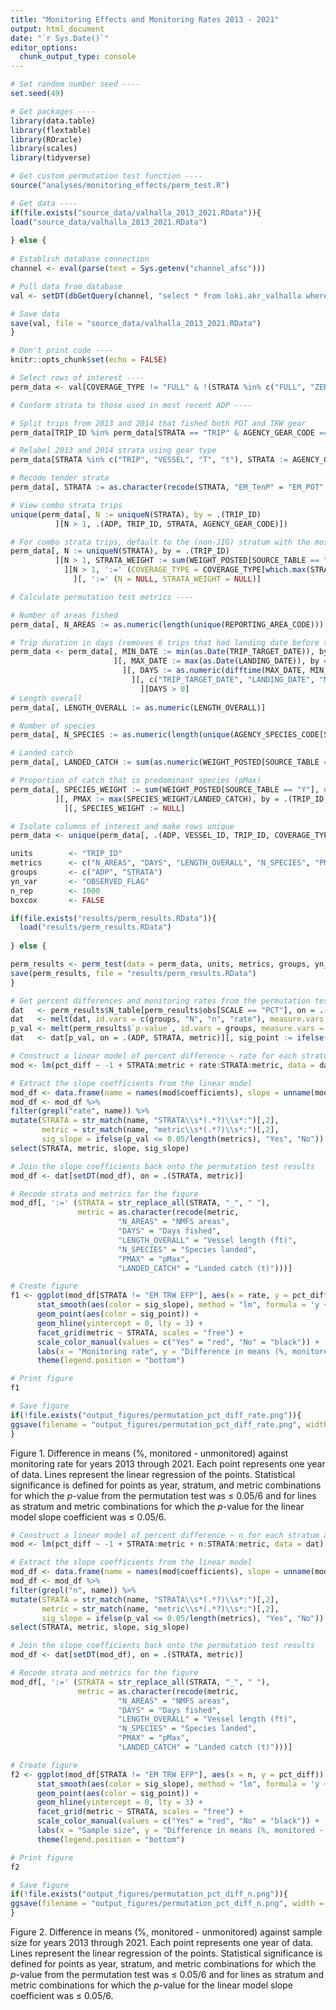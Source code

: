```yaml
---
title: "Monitoring Effects and Monitoring Rates 2013 - 2021"
output: html_document
date: "`r Sys.Date()`"
editor_options: 
  chunk_output_type: console
---
```


```r
# Set random number seed ----
set.seed(49)

# Get packages ----
library(data.table)
library(flextable)
library(ROracle)
library(scales)
library(tidyverse)

# Get custom permutation test function ----
source("analyses/monitoring_effects/perm_test.R")

# Get data ----
if(file.exists("source_data/valhalla_2013_2021.RData")){
load("source_data/valhalla_2013_2021.RData")
  
} else {
  
# Establish database connection
channel <- eval(parse(text = Sys.getenv("channel_afsc")))

# Pull data from database
val <- setDT(dbGetQuery(channel, "select * from loki.akr_valhalla where adp < 2022"))

# Save data
save(val, file = "source_data/valhalla_2013_2021.RData")
}

# Don't print code ----
knitr::opts_chunk$set(echo = FALSE)
```

```r
# Select rows of interest ----
perm_data <- val[COVERAGE_TYPE != "FULL" & !(STRATA %in% c("FULL", "ZERO", "ZERO_EM_RESEARCH", "EM", "EM Voluntary"))]

# Conform strata to those used in most recent ADP ----

# Split trips from 2013 and 2014 that fished both POT and TRW gear
perm_data[TRIP_ID %in% perm_data[STRATA == "TRIP" & AGENCY_GEAR_CODE == "POT", TRIP_ID] & TRIP_ID %in% perm_data[STRATA == "TRIP" & AGENCY_GEAR_CODE == "TRW", TRIP_ID], TRIP_ID := ifelse(AGENCY_GEAR_CODE == "POT", paste0(TRIP_ID, ".1"), paste0(TRIP_ID, ".2"))]

# Relabel 2013 and 2014 strata using gear type
perm_data[STRATA %in% c("TRIP", "VESSEL", "T", "t"), STRATA := AGENCY_GEAR_CODE]

# Recode tender strata
perm_data[, STRATA := as.character(recode(STRATA, "EM_TenP" = "EM_POT", "TenH" = "HAL", "TenP" = "POT", "TenTR" = "TRW"))]

# View combo strata trips
unique(perm_data[, N := uniqueN(STRATA), by = .(TRIP_ID)
          ][N > 1, .(ADP, TRIP_ID, STRATA, AGENCY_GEAR_CODE)])

# For combo strata trips, default to the (non-JIG) stratum with the most landed weight
perm_data[, N := uniqueN(STRATA), by = .(TRIP_ID)
          ][N > 1, STRATA_WEIGHT := sum(WEIGHT_POSTED[SOURCE_TABLE == "Y" & STRATA != "JIG"]), by = .(TRIP_ID, STRATA)
            ][N > 1, ':=' (COVERAGE_TYPE = COVERAGE_TYPE[which.max(STRATA_WEIGHT)], STRATA = STRATA[which.max(STRATA_WEIGHT)]), by = .(TRIP_ID)
              ][, ':=' (N = NULL, STRATA_WEIGHT = NULL)]

# Calculate permutation test metrics ----

# Number of areas fished
perm_data[, N_AREAS := as.numeric(length(unique(REPORTING_AREA_CODE))), by=.(TRIP_ID, STRATA)]

# Trip duration in days (removes 6 trips that had landing date before trip start)
perm_data <- perm_data[, MIN_DATE := min(as.Date(TRIP_TARGET_DATE)), by = .(TRIP_ID, STRATA)
                       ][, MAX_DATE := max(as.Date(LANDING_DATE)), by = .(TRIP_ID, STRATA)
                         ][, DAYS := as.numeric(difftime(MAX_DATE, MIN_DATE, units = "days") + 1), by = .(TRIP_ID, STRATA)
                           ][, c("TRIP_TARGET_DATE", "LANDING_DATE", "MIN_DATE", "MAX_DATE") := NULL
                             ][DAYS > 0]
# Length overall  
perm_data[, LENGTH_OVERALL := as.numeric(LENGTH_OVERALL)]

# Number of species
perm_data[, N_SPECIES := as.numeric(length(unique(AGENCY_SPECIES_CODE[SOURCE_TABLE == "Y"]))), by = .(TRIP_ID, STRATA)]

# Landed catch
perm_data[, LANDED_CATCH := sum(as.numeric(WEIGHT_POSTED[SOURCE_TABLE == "Y"])), by = .(TRIP_ID, STRATA)]

# Proportion of catch that is predominant species (pMax)
perm_data[, SPECIES_WEIGHT := sum(WEIGHT_POSTED[SOURCE_TABLE == "Y"], na.rm = TRUE), by = .(TRIP_ID, STRATA, AGENCY_SPECIES_CODE)
          ][, PMAX := max(SPECIES_WEIGHT/LANDED_CATCH), by = .(TRIP_ID, STRATA)
            ][, SPECIES_WEIGHT := NULL]

# Isolate columns of interest and make rows unique
perm_data <- unique(perm_data[, .(ADP, VESSEL_ID, TRIP_ID, COVERAGE_TYPE, STRATA, TENDER, OBSERVED_FLAG, N_AREAS, DAYS, LENGTH_OVERALL, N_SPECIES, PMAX, LANDED_CATCH)])
```

```r
units        <- "TRIP_ID"
metrics      <- c("N_AREAS", "DAYS", "LENGTH_OVERALL", "N_SPECIES", "PMAX", "LANDED_CATCH")
groups       <- c("ADP", "STRATA")
yn_var       <- "OBSERVED_FLAG"
n_rep        <- 1000
boxcox       <- FALSE

if(file.exists("results/perm_results.RData")){
  load("results/perm_results.RData")
  
} else {

perm_results <- perm_test(data = perm_data, units, metrics, groups, yn_var, n_rep, boxcox)
save(perm_results, file = "results/perm_results.RData")
}
```

```r
# Get percent differences and monitoring rates from the permutation test results
dat   <- perm_results$N_table[perm_results$obs[SCALE == "PCT"], on = .(ADP, STRATA)]
dat   <- melt(dat, id.vars = c(groups, "N", "n", "rate"), measure.vars = metrics, variable.name = "metric", value.name = "pct_diff")
p_val <- melt(perm_results$`p-value`, id.vars = groups, measure.vars = metrics, variable.name = "metric", value.name = "p_val")
dat   <- dat[p_val, on = .(ADP, STRATA, metric)][, sig_point := ifelse(p_val <= 0.05/length(metrics), "Yes", "No")]

# Construct a linear model of percent difference ~ rate for each stratum and metric combination
mod <- lm(pct_diff ~ -1 + STRATA:metric + rate:STRATA:metric, data = dat)

# Extract the slope coefficients from the linear model
mod_df <- data.frame(name = names(mod$coefficients), slope = unname(mod$coefficients), p_val = unname(summary(mod)[["coefficients"]][, "Pr(>|t|)"]))
mod_df <- mod_df %>%
filter(grepl("rate", name)) %>%
mutate(STRATA = str_match(name, "STRATA\\s*(.*?)\\s*:")[,2],
       metric = str_match(name, "metric\\s*(.*?)\\s*:")[,2],
       sig_slope = ifelse(p_val <= 0.05/length(metrics), "Yes", "No")) %>%
select(STRATA, metric, slope, sig_slope)

# Join the slope coefficients back onto the permutation test results
mod_df <- dat[setDT(mod_df), on = .(STRATA, metric)]

# Recode strata and metrics for the figure
mod_df[, ':=' (STRATA = str_replace_all(STRATA, "_", " "), 
               metric = as.character(recode(metric, 
                        "N_AREAS" = "NMFS areas", 
                        "DAYS" = "Days fished", 
                        "LENGTH_OVERALL" = "Vessel length (ft)", 
                        "N_SPECIES" = "Species landed", 
                        "PMAX" = "pMax", 
                        "LANDED_CATCH" = "Landed catch (t)")))]

# Create figure
f1 <- ggplot(mod_df[STRATA != "EM TRW EFP"], aes(x = rate, y = pct_diff)) +
      stat_smooth(aes(color = sig_slope), method = "lm", formula = 'y ~ x', se = FALSE) +
      geom_point(aes(color = sig_point)) +
      geom_hline(yintercept = 0, lty = 3) +
      facet_grid(metric ~ STRATA, scales = "free") +
      scale_color_manual(values = c("Yes" = "red", "No" = "black")) +
      labs(x = "Monitoring rate", y = "Difference in means (%, monitored - unmonitored)", color = "Statistically significant?") +
      theme(legend.position = "bottom")

# Print figure
f1

# Save figure
if(!file.exists("output_figures/permutation_pct_diff_rate.png")){
ggsave(filename = "output_figures/permutation_pct_diff_rate.png", width = 11, height = 8.5, units = 'in')
}
```
  
Figure 1. Difference in means (%, monitored - unmonitored) against monitoring rate for years 2013 through 2021. Each point represents one year of data. Lines represent the linear regression of the points. Statistical significance is defined for points as year, stratum, and metric combinations for which the *p*-value from the permutation test was $\le$ 0.05/6 and for lines as stratum and metric combinations for which the *p*-value for the linear model slope coefficient was $\le$ 0.05/6.

```r
# Construct a linear model of percent difference ~ n for each stratum and metric combination
mod <- lm(pct_diff ~ -1 + STRATA:metric + n:STRATA:metric, data = dat)

# Extract the slope coefficients from the linear model
mod_df <- data.frame(name = names(mod$coefficients), slope = unname(mod$coefficients), p_val = unname(summary(mod)[["coefficients"]][, "Pr(>|t|)"]))
mod_df <- mod_df %>%
filter(grepl("n", name)) %>%
mutate(STRATA = str_match(name, "STRATA\\s*(.*?)\\s*:")[,2],
       metric = str_match(name, "metric\\s*(.*?)\\s*:")[,2],
       sig_slope = ifelse(p_val <= 0.05/length(metrics), "Yes", "No")) %>%
select(STRATA, metric, slope, sig_slope)

# Join the slope coefficients back onto the permutation test results
mod_df <- dat[setDT(mod_df), on = .(STRATA, metric)]

# Recode strata and metrics for the figure
mod_df[, ':=' (STRATA = str_replace_all(STRATA, "_", " "), 
               metric = as.character(recode(metric, 
                        "N_AREAS" = "NMFS areas", 
                        "DAYS" = "Days fished", 
                        "LENGTH_OVERALL" = "Vessel length (ft)", 
                        "N_SPECIES" = "Species landed", 
                        "PMAX" = "pMax", 
                        "LANDED_CATCH" = "Landed catch (t)")))]

# Create figure
f2 <- ggplot(mod_df[STRATA != "EM TRW EFP"], aes(x = n, y = pct_diff)) +
      stat_smooth(aes(color = sig_slope), method = "lm", formula = 'y ~ x', se = FALSE) +
      geom_point(aes(color = sig_point)) +
      geom_hline(yintercept = 0, lty = 3) +
      facet_grid(metric ~ STRATA, scales = "free") +
      scale_color_manual(values = c("Yes" = "red", "No" = "black")) +
      labs(x = "Sample size", y = "Difference in means (%, monitored - unmonitored)", color = "Statistically significant?") +
      theme(legend.position = "bottom")

# Print figure
f2

# Save figure
if(!file.exists("output_figures/permutation_pct_diff_n.png")){
ggsave(filename = "output_figures/permutation_pct_diff_n.png", width = 11, height = 8.5, units = 'in')
}
```
  
Figure 2. Difference in means (%, monitored - unmonitored) against sample size for years 2013 through 2021. Each point represents one year of data. Lines represent the linear regression of the points. Statistical significance is defined for points as year, stratum, and metric combinations for which the *p*-value from the permutation test was $\le$ 0.05/6 and for lines as stratum and metric combinations for which the *p*-value for the linear model slope coefficient was $\le$ 0.05/6.